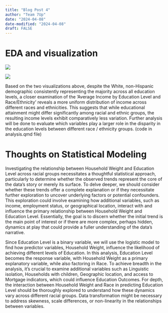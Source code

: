 ```yaml
---
title: "Blog Post 4"
author: "Team 7Up"
date: "2024-04-08"
date-modified: "2024-04-08"
draft: FALSE
---
```


# EDA and visualization

![](https://lh7-us.googleusercontent.com/O4QxpMQctoVD8ZH1AkdFJ9WFSGtBrBGuwLVW1lFCsQOn6GKIXGA6vJxcY9dhHUKOGQQ9PbLUx180A-1WkCWJEbSK6g2fDOkg3FGdXQ3AdPsUNBhcuww-SwhzIdDxCfLN2MSMoU3sb4bjFzlnpuA8vYk)

![](https://lh7-us.googleusercontent.com/JMOvZOnSk4WnjsrCS8jDt7NOflx8Ry3mxwhEhSzyRw_WiQivVfnNEw6XsmjCFTCK9CgS9ukl6GniOq31oEwe1MFBr3jzsNVxYE2j-tq93TcfSbukpcSwIKlJ99vf7rnfgih9EbvTC-uPeKDsg1lYYTc)

Based on the two visualizations above, despite the White, non-Hispanic demographic consistently representing the majority across all education levels, a closer examination of the 'Average Income by Education Level and Race/Ethnicity' reveals a more uniform distribution of income across different races and ethnicities. This suggests that while educational attainment might differ significantly among racial and ethnic groups, the resulting income levels exhibit comparatively less variation. Further analysis will be done to evaluate which variables play a larger role in the disparity in the education levels between different race / ethnicity groups. (code in analysis.qmd file)

# Thoughts on Statistical Modeling

Investigating the relationship between Household Weight and Education Level across racial groups necessitates a thoughtful statistical approach, particularly to determine whether the observed trends represent the core of the data's story or merely its surface. To delve deeper, we should consider whether these trends offer a complete explanation or if they necessitate further exploration to uncover underlying factors or potential confounders. This exploration could involve examining how additional variables, such as income, employment status, or geographical location, interact with and influence the primary relationship between Household Weight and Education Level. Essentially, the goal is to discern whether the initial trend is the main point of interest or if there are more complex, perhaps hidden, dynamics at play that could provide a fuller understanding of the data's narrative.

Since Education Level is a binary variable, we will use the logistic model to find how predictor variables, Household Weight, influence the likelihood of achieving different levels of Education. In this analysis, Education Level becomes the response variable, with Household Weight as a primary explanatory variable, while also factoring in Race. To achieve breadth in the analysis, it's crucial to examine additional variables such as Linguistic isolation, Households with children, Geographic location, and access to Mortgage indicators, which could influence Education Outcomes. For depth, the interaction between Household Weight and Race in predicting Education Level should be thoroughly explored to understand how these dynamics vary across different racial groups. Data transformation might be necessary to address skewness, scale differences, or non-linearity in the relationships between variables.
